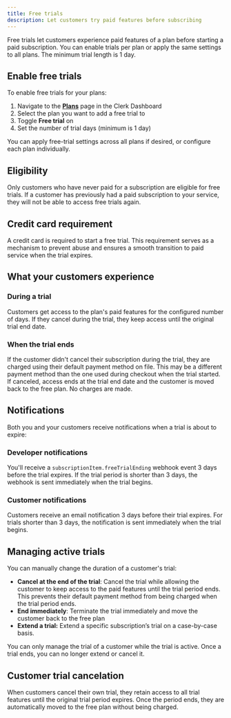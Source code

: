 ```yaml
---
title: Free trials
description: Let customers try paid features before subscribing
---
```


<Include src="_partials/billing/billing-experimental" />

Free trials let customers experience paid features of a plan before starting a paid subscription. You can enable trials per plan or apply the same settings to all plans. The minimum trial length is 1 day.

## Enable free trials

To enable free trials for your plans:

1. Navigate to the [**Plans**](https://dashboard.clerk.com/last-active?path=billing/plans) page in the Clerk Dashboard
1. Select the plan you want to add a free trial to
1. Toggle **Free trial** on
1. Set the number of trial days (minimum is 1 day)

You can apply free-trial settings across all plans if desired, or configure each plan individually.

## Eligibility

Only customers who have never paid for a subscription are eligible for free trials. If a customer has previously had a paid subscription to your service, they will not be able to access free trials again.

## Credit card requirement

A credit card is required to start a free trial. This requirement serves as a mechanism to prevent abuse and ensures a smooth transition to paid service when the trial expires.

## What your customers experience

### During a trial

Customers get access to the plan's paid features for the configured number of days.
If they cancel during the trial, they keep access until the original trial end date.

### When the trial ends

If the customer didn't cancel their subscription during the trial, they are charged using their default payment method on file. This may be a different payment method than the one used during checkout when the trial started.
If canceled, access ends at the trial end date and the customer is moved back to the free plan. No charges are made.

## Notifications

Both you and your customers receive notifications when a trial is about to expire:

### Developer notifications

You'll receive a `subscriptionItem.freeTrialEnding` webhook event 3 days before the trial expires. If the trial period is shorter than 3 days, the webhook is sent immediately when the trial begins.

### Customer notifications

Customers receive an email notification 3 days before their trial expires. For trials shorter than 3 days, the notification is sent immediately when the trial begins.

## Managing active trials

You can manually change the duration of a customer's trial:

- **Cancel at the end of the trial**: Cancel the trial while allowing the customer to keep access to the paid features until the trial period ends. This prevents their default payment method from being charged when the trial period ends.
- **End immediately**: Terminate the trial immediately and move the customer back to the free plan
- **Extend a trial:** Extend a specific subscription’s trial on a case-by-case basis.

You can only manage the trial of a customer while the trial is active. Once a trial ends, you can no longer extend or cancel it.
## Customer trial cancelation

When customers cancel their own trial, they retain access to all trial features until the original trial period expires. Once the period ends, they are automatically moved to the free plan without being charged.
